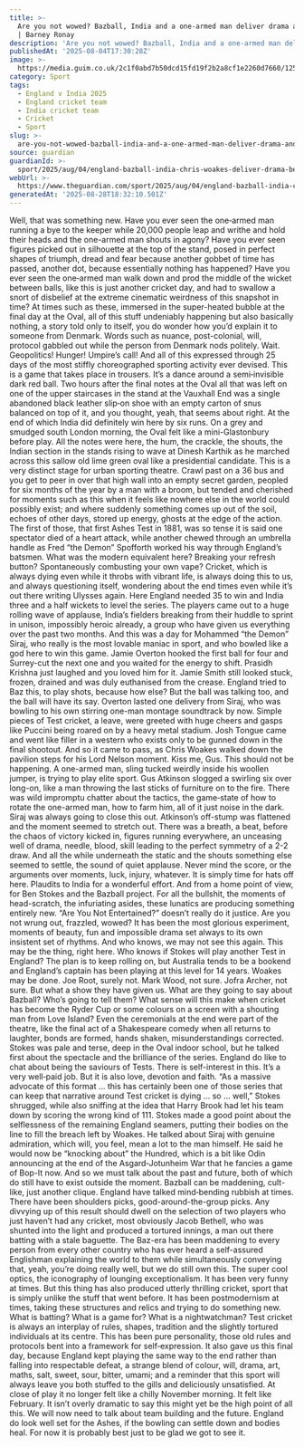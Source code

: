 ```yaml
---
title: >-
  Are you not wowed? Bazball, India and a one-armed man deliver drama and beauty
  | Barney Ronay
description: 'Are you not wowed? Bazball, India and a one-armed man deliver drama and beauty'
publishedAt: '2025-08-04T17:30:28Z'
image: >-
  https://media.guim.co.uk/2c1f0abd7b50dcd15fd19f2b2a8cf1e2260d7660/1253_0_6278_5022/500.jpg
category: Sport
tags:
  - England v India 2025
  - England cricket team
  - India cricket team
  - Cricket
  - Sport
slug: >-
  are-you-not-wowed-bazball-india-and-a-one-armed-man-deliver-drama-and-beauty-or-barney-ronay
source: guardian
guardianId: >-
  sport/2025/aug/04/england-bazball-india-chris-woakes-deliver-drama-beauty-fifth-test-cricket
webUrl: >-
  https://www.theguardian.com/sport/2025/aug/04/england-bazball-india-chris-woakes-deliver-drama-beauty-fifth-test-cricket
generatedAt: '2025-08-28T18:32:10.501Z'
---
```

Well, that was something new. Have you ever seen the one‑armed man running a bye to the keeper while 20,000 people leap and writhe and hold their heads and the one-armed man shouts in agony? Have you ever seen figures picked out in silhouette at the top of the stand, posed in perfect shapes of triumph, dread and fear because another gobbet of time has passed, another dot, because essentially nothing has happened? Have you ever seen the one‑armed man walk down and prod the middle of the wicket between balls, like this is just another cricket day, and had to swallow a snort of disbelief at the extreme cinematic weirdness of this snapshot in time? At times such as these, immersed in the super-heated bubble at the final day at the Oval, all of this stuff undeniably happening but also basically nothing, a story told only to itself, you do wonder how you’d explain it to someone from Denmark. Words such as nuance, post-colonial, will, protocol gabbled out while the person from Denmark nods politely. Wait. Geopolitics! Hunger! Umpire’s call! And all of this expressed through 25 days of the most stiffly choreographed sporting activity ever devised. This is a game that takes place in trousers. It’s a dance around a semi‑invisible dark red ball. Two hours after the final notes at the Oval all that was left on one of the upper staircases in the stand at the Vauxhall End was a single abandoned black leather slip‑on shoe with an empty carton of snus balanced on top of it, and you thought, yeah, that seems about right. At the end of which India did definitely win here by six runs. On a grey and smudged south London morning, the Oval felt like a mini-Glastonbury before play. All the notes were here, the hum, the crackle, the shouts, the Indian section in the stands rising to wave at Dinesh Karthik as he marched across this sallow old lime green oval like a presidential candidate. This is a very distinct stage for urban sporting theatre. Crawl past on a 36 bus and you get to peer in over that high wall into an empty secret garden, peopled for six months of the year by a man with a broom, but tended and cherished for moments such as this when it feels like nowhere else in the world could possibly exist; and where suddenly something comes up out of the soil, echoes of other days, stored up energy, ghosts at the edge of the action. The first of those, that first Ashes Test in 1881, was so tense it is said one spectator died of a heart attack, while another chewed through an umbrella handle as Fred “the Demon” Spofforth worked his way through England’s batsmen. What was the modern equivalent here? Breaking your refresh button? Spontaneously combusting your own vape? Cricket, which is always dying even while it throbs with vibrant life, is always doing this to us, and always questioning itself, wondering about the end times even while it’s out there writing Ulysses again. Here England needed 35 to win and India three and a half wickets to level the series. The players came out to a huge rolling wave of applause, India’s fielders breaking from their huddle to sprint in unison, impossibly heroic already, a group who have given us everything over the past two months. And this was a day for Mohammed “the Demon” Siraj, who really is the most lovable maniac in sport, and who bowled like a god here to win this game. Jamie Overton hooked the first ball for four and Surrey-cut the next one and you waited for the energy to shift. Prasidh Krishna just laughed and you loved him for it. Jamie Smith still looked stuck, frozen, drained and was duly euthanised from the crease. England tried to Baz this, to play shots, because how else? But the ball was talking too, and the ball will have its say. Overton lasted one delivery from Siraj, who was bowling to his own stirring one-man montage soundtrack by now. Simple pieces of Test cricket, a leave, were greeted with huge cheers and gasps like Puccini being roared on by a heavy metal stadium. Josh Tongue came and went like filler in a western who exists only to be gunned down in the final shootout. And so it came to pass, as Chris Woakes walked down the pavilion steps for his Lord Nelson moment. Kiss me, Gus. This should not be happening. A one-armed man, sling tucked weirdly inside his woollen jumper, is trying to play elite sport. Gus Atkinson slogged a swirling six over long-on, like a man throwing the last sticks of furniture on to the fire. There was wild impromptu chatter about the tactics, the game‑state of how to rotate the one-armed man, how to farm him, all of it just noise in the dark. Siraj was always going to close this out. Atkinson’s off-stump was flattened and the moment seemed to stretch out. There was a breath, a beat, before the chaos of victory kicked in, figures running everywhere, an unceasing well of drama, needle, blood, skill leading to the perfect symmetry of a 2-2 draw. And all the while underneath the static and the shouts something else seemed to settle, the sound of quiet applause. Never mind the score, or the arguments over moments, luck, injury, whatever. It is simply time for hats off here. Plaudits to India for a wonderful effort. And from a home point of view, for Ben Stokes and the Bazball project. For all the bullshit, the moments of head-scratch, the infuriating asides, these lunatics are producing something entirely new. “Are You Not Entertained?” doesn’t really do it justice. Are you not wrung out, frazzled, wowed? It has been the most glorious experiment, moments of beauty, fun and impossible drama set always to its own insistent set of rhythms. And who knows, we may not see this again. This may be the thing, right here. Who knows if Stokes will play another Test in England? The plan is to keep rolling on, but Australia tends to be a bookend and England’s captain has been playing at this level for 14 years. Woakes may be done. Joe Root, surely not. Mark Wood, not sure. Jofra Archer, not sure. But what a show they have given us. What are they going to say about Bazball? Who’s going to tell them? What sense will this make when cricket has become the Ryder Cup or some colours on a screen with a shouting man from Love Island? Even the ceremonials at the end were part of the theatre, like the final act of a Shakespeare comedy when all returns to laughter, bonds are formed, hands shaken, misunderstandings corrected. Stokes was pale and terse, deep in the Oval indoor school, but he talked first about the spectacle and the brilliance of the series. England do like to chat about being the saviours of Tests. There is self-interest in this. It’s a very well‑paid job. But it is also love, devotion and faith. “As a massive advocate of this format … this has certainly been one of those series that can keep that narrative around Test cricket is dying … so … well,” Stokes shrugged, while also sniffing at the idea that Harry Brook had let his team down by scoring the wrong kind of 111. Stokes made a good point about the selflessness of the remaining England seamers, putting their bodies on the line to fill the breach left by Woakes. He talked about Siraj with genuine admiration, which will, you feel, mean a lot to the man himself. He said he would now be “knocking about” the Hundred, which is a bit like Odin announcing at the end of the Asgard‑Jotunheim War that he fancies a game of Bop-It now. And so we must talk about the past and future, both of which do still have to exist outside the moment. Bazball can be maddening, cult-like, just another clique. England have talked mind‑bending rubbish at times. There have been shoulders picks, good-around-the-group picks. Any divvying up of this result should dwell on the selection of two players who just haven’t had any cricket, most obviously Jacob Bethell, who was shunted into the light and produced a tortured innings, a man out there batting with a stale baguette. The Baz-era has been maddening to every person from every other country who has ever heard a self-assured Englishman explaining the world to them while simultaneously conveying that, yeah, you’re doing really well, but we do still own this. The super cool optics, the iconography of lounging exceptionalism. It has been very funny at times. But this thing has also produced utterly thrilling cricket, sport that is simply unlike the stuff that went before. It has been postmodernism at times, taking these structures and relics and trying to do something new. What is batting? What is a game for? What is a nightwatchman? Test cricket is always an interplay of rules, shapes, tradition and the slightly tortured individuals at its centre. This has been pure personality, those old rules and protocols bent into a framework for self‑expression. It also gave us this final day, because England kept playing the same way to the end rather than falling into respectable defeat, a strange blend of colour, will, drama, art, maths, salt, sweet, sour, bitter, umami; and a reminder that this sport will always leave you both stuffed to the gills and deliciously unsatisfied. At close of play it no longer felt like a chilly November morning. It felt like February. It isn’t overly dramatic to say this might yet be the high point of all this. We will now need to talk about team building and the future. England do look well set for the Ashes, if the bowling can settle down and bodies heal. For now it is probably best just to be glad we got to see it.
